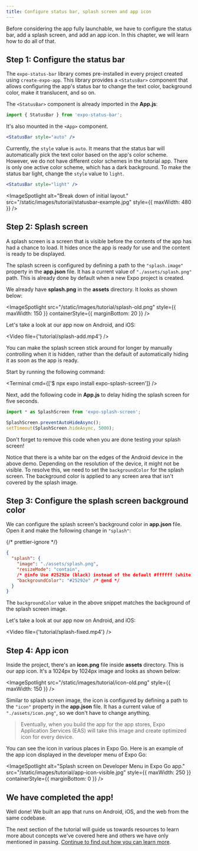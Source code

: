```yaml
---
title: Configure status bar, splash screen and app icon
---
```



Before considering the app fully launchable, we have to configure the status bar, add a splash screen, and add an app icon. In this chapter, we will learn how to do all of that.

## Step 1: Configure the status bar

The <LinkBase href="/versions/latest/sdk/status-bar/" openInNewTab>`expo-status-bar`</LinkBase> library comes pre-installed in every project created using `create-expo-app`. This library provides a `<StatusBar>` component that allows configuring the app's status bar to change the text color, background color, make it translucent, and so on.

The `<StatusBar>` component is already imported in the **App.js**:

```jsx App.js
import { StatusBar } from 'expo-status-bar';
```

It's also mounted in the `<App>` component.

```jsx App.js
<StatusBar style="auto" />
```

Currently, the `style` value is `auto`. It means that the status bar will automatically pick the text color based on the app's color scheme. However, we do not have different color schemes in the tutorial app. There is only one active color scheme, which has a dark background. To make the status bar light, change the `style` value to `light`.

```jsx App.js
<StatusBar style="light" />
```

<ImageSpotlight
  alt="Break down of initial layout."
  src="/static/images/tutorial/statusbar-example.jpg"
  style={{ maxWidth: 480 }}
/>

## Step 2: Splash screen

A splash screen is a screen that is visible before the contents of the app has had a chance to load. It hides once the app is ready for use and the content is ready to be displayed.

The splash screen is configured by defining a path to the `"splash.image"` property in the <LinkBase href="/workflow/configuration/" openInNewTab>**app.json** file</LinkBase>. It has a current value of `"./assets/splash.png"` path. This is already done by default when a new Expo project is created.

We already have **splash.png** in the **assets** directory. It looks as shown below:

<ImageSpotlight
  src="/static/images/tutorial/splash-old.png"
  style={{ maxWidth: 150 }}
  containerStyle={{ marginBottom: 20 }}
/>

Let's take a look at our app now on Android, and iOS:

<Video file={'tutorial/splash-add.mp4'} />

<Collapsible summary="Is the app loading too quickly for you to get a good look at the splash screen?">

You can make the splash screen stick around for longer by manually controlling when it is hidden, rather than the default of automatically hiding it as soon as the app is ready.

Start by running the following command:

<Terminal cmd={['$ npx expo install expo-splash-screen']} />

Next, add the following code in **App.js** to delay hiding the splash screen for five seconds.

```jsx App.js
import * as SplashScreen from 'expo-splash-screen';

SplashScreen.preventAutoHideAsync();
setTimeout(SplashScreen.hideAsync, 5000);
```

Don't forget to remove this code when you are done testing your splash screen!

</Collapsible>

Notice that there is a white bar on the edges of the Android device in the above demo. Depending on the resolution of the device, it might not be visible. To resolve this, we need to set the `backgroundColor` for the splash screen. The background color is applied to any screen area that isn't covered by the splash image.

## Step 3: Configure the splash screen background color

We can configure the splash screen's background color in **app.json** file. Open it and make the following change in `"splash"`:

{/* prettier-ignore */}
```json app.json
{
  "splash": {
    "image": "./assets/splash.png",
    "resizeMode": "contain",
    /* @info Use #25292e (black) instead of the default #ffffff (white). */
    "backgroundColor": "#25292e" /* @end */
  }
}
```

The `backgroundColor` value in the above snippet matches the background of the splash screen image.

Let's take a look at our app now on Android, and iOS:

<Video file={'tutorial/splash-fixed.mp4'} />

## Step 4: App icon

Inside the project, there's an **icon.png** file inside **assets** directory. This is our app icon. It's a 1024px by 1024px image and looks as shown below:

<ImageSpotlight src="/static/images/tutorial/icon-old.png" style={{ maxWidth: 150 }} />

Similar to splash screen image, the icon is configured by defining a path to the `"icon"` property in the **app.json** file. It has a current value of `"./assets/icon.png"`, so we don't have to change anything.

> Eventually, when you build the app for the app stores, Expo Application Services (EAS) will take this image and create optimized icon for every device.

You can see the icon in various places in Expo Go. Here is an example of the app icon displayed in the developer menu of Expo Go:

<ImageSpotlight
  alt="Splash screen on Developer Menu in Expo Go app."
  src="/static/images/tutorial/app-icon-visible.jpg"
  style={{ maxWidth: 250 }}
  containerStyle={{ marginBottom: 0 }}
/>

## We have completed the app!

Well done! We built an app that runs on Android, iOS, and the web from the same codebase.

The next section of the tutorial will guide us towards resources to learn more about concepts we've covered here and others we have only mentioned in passing. [Continue to find out how you can learn more](/tutorial/follow-up).
